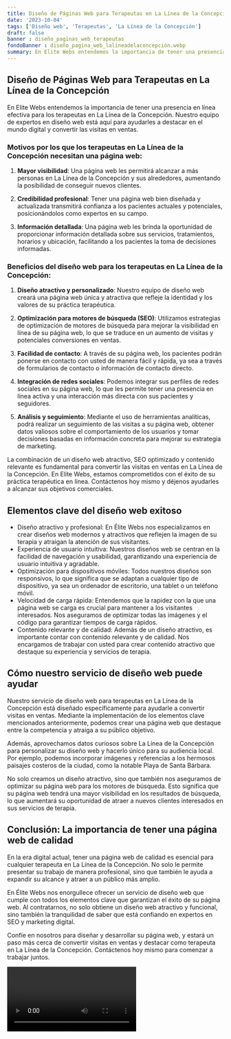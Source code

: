 ```yaml
---
title: Diseño de Páginas Web para Terapeutas en La Línea de la Concepción
date: '2023-10-04'
tags: ['Diseño web', 'Terapeutas', 'La Línea de la Concepción']
draft: false
banner : diseño_paginas_web_terapeutas
fondoBanner : diseño_pagina_web_lalíneadelaconcepción.webp
summary: En Elite Webs entendemos la importancia de tener una presencia en línea efectiva para los terapeutas en La Línea de la Concepción. Nuestro equipo de expertos en diseño web está aquí para ayudarles a destacar en el mundo digital y convertir las visitas en ventas.
---
```


## Diseño de Páginas Web para Terapeutas en La Línea de la Concepción

En Elite Webs entendemos la importancia de tener una presencia en línea efectiva para los terapeutas en La Línea de la Concepción. Nuestro equipo de expertos en diseño web está aquí para ayudarles a destacar en el mundo digital y convertir las visitas en ventas.

### Motivos por los que los terapeutas en La Línea de la Concepción necesitan una página web:

1. **Mayor visibilidad**: Una página web les permitirá alcanzar a más personas en La Línea de la Concepción y sus alrededores, aumentando la posibilidad de conseguir nuevos clientes.

2. **Credibilidad profesional**: Tener una página web bien diseñada y actualizada transmitirá confianza a los pacientes actuales y potenciales, posicionándolos como expertos en su campo.

3. **Información detallada**: Una página web les brinda la oportunidad de proporcionar información detallada sobre sus servicios, tratamientos, horarios y ubicación, facilitando a los pacientes la toma de decisiones informadas.

### Beneficios del diseño web para los terapeutas en La Línea de la Concepción:

1. **Diseño atractivo y personalizado**: Nuestro equipo de diseño web creará una página web única y atractiva que refleje la identidad y los valores de su práctica terapéutica. 

2. **Optimización para motores de búsqueda (SEO)**: Utilizamos estrategias de optimización de motores de búsqueda para mejorar la visibilidad en línea de su página web, lo que se traduce en un aumento de visitas y potenciales conversiones en ventas.

3. **Facilidad de contacto**: A través de su página web, los pacientes podrán ponerse en contacto con usted de manera fácil y rápida, ya sea a través de formularios de contacto o información de contacto directo.

4. **Integración de redes sociales**: Podemos integrar sus perfiles de redes sociales en su página web, lo que les permite tener una presencia en línea activa y una interacción más directa con sus pacientes y seguidores.

5. **Análisis y seguimiento**: Mediante el uso de herramientas analíticas, podrá realizar un seguimiento de las visitas a su página web, obtener datos valiosos sobre el comportamiento de los usuarios y tomar decisiones basadas en información concreta para mejorar su estrategia de marketing.

La combinación de un diseño web atractivo, SEO optimizado y contenido relevante es fundamental para convertir las visitas en ventas en La Línea de la Concepción. En Elite Webs, estamos comprometidos con el éxito de su práctica terapéutica en línea. Contáctenos hoy mismo y déjenos ayudarles a alcanzar sus objetivos comerciales.

<GifSeo />

<Cta />

## Elementos clave del diseño web exitoso

- Diseño atractivo y profesional: En Élite Webs nos especializamos en crear diseños web modernos y atractivos que reflejen la imagen de su terapia y atraigan la atención de sus visitantes. 
- Experiencia de usuario intuitiva: Nuestros diseños web se centran en la facilidad de navegación y usabilidad, garantizando una experiencia de usuario intuitiva y agradable. 
- Optimización para dispositivos móviles: Todos nuestros diseños son responsivos, lo que significa que se adaptan a cualquier tipo de dispositivo, ya sea un ordenador de escritorio, una tablet o un teléfono móvil. 
- Velocidad de carga rápida: Entendemos que la rapidez con la que una página web se carga es crucial para mantener a los visitantes interesados. Nos aseguramos de optimizar todas las imágenes y el código para garantizar tiempos de carga rápidos. 
- Contenido relevante y de calidad: Además de un diseño atractivo, es importante contar con contenido relevante y de calidad. Nos encargamos de trabajar con usted para crear contenido atractivo que destaque su experiencia y servicios de terapia. 

## Cómo nuestro servicio de diseño web puede ayudar

Nuestro servicio de diseño web para terapeutas en La Línea de la Concepción está diseñado específicamente para ayudarle a convertir visitas en ventas. Mediante la implementación de los elementos clave mencionados anteriormente, podemos crear una página web que destaque entre la competencia y atraiga a su público objetivo.

Además, aprovechamos datos curiosos sobre La Línea de la Concepción para personalizar su diseño web y hacerlo único para su audiencia local. Por ejemplo, podemos incorporar imágenes y referencias a los hermosos paisajes costeros de la ciudad, como la notable Playa de Santa Bárbara.

No solo creamos un diseño atractivo, sino que también nos aseguramos de optimizar su página web para los motores de búsqueda. Esto significa que su página web tendrá una mayor visibilidad en los resultados de búsqueda, lo que aumentará su oportunidad de atraer a nuevos clientes interesados en sus servicios de terapia.

## Conclusión: La importancia de tener una página web de calidad 

En la era digital actual, tener una página web de calidad es esencial para cualquier terapeuta en La Línea de la Concepción. No solo le permite presentar su trabajo de manera profesional, sino que también le ayuda a expandir su alcance y atraer a un público más amplio.

En Élite Webs nos enorgullece ofrecer un servicio de diseño web que cumple con todos los elementos clave que garantizan el éxito de su página web. Al contratarnos, no solo obtiene un diseño web atractivo y funcional, sino también la tranquilidad de saber que está confiando en expertos en SEO y marketing digital.

Confíe en nosotros para diseñar y desarrollar su página web, y estará un paso más cerca de convertir visitas en ventas y destacar como terapeuta en La Línea de la Concepción. Contáctenos hoy mismo para comenzar a trabajar juntos.

<Video />

<CtaBot job='Terapeutas' city='La Línea de la Concepción'/>

<Gmaps query='La Línea de la Concepción+españa+maps' />